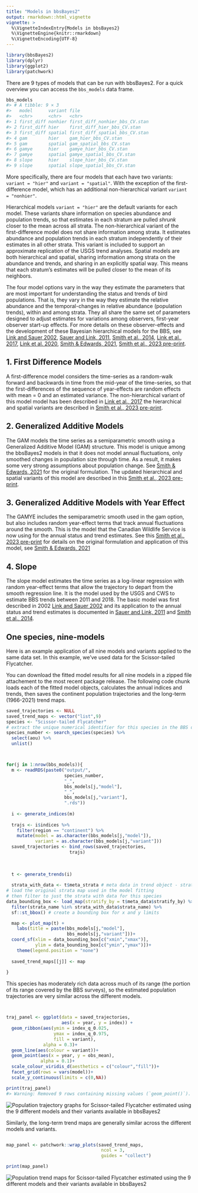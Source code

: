 ```yaml
---
title: "Models in bbsBayes2"
output: rmarkdown::html_vignette
vignette: >
  %\VignetteIndexEntry{Models in bbsBayes2}
  %\VignetteEngine{knitr::rmarkdown}
  %\VignetteEncoding{UTF-8}
---
```





```r
library(bbsBayes2)
library(dplyr)
library(ggplot2)
library(patchwork)
```

There are 9 types of models that can be run with bbsBayes2. For a quick overview
you can access the `bbs_models` data frame.


```r
bbs_models
#> # A tibble: 9 × 3
#>   model      variant file                          
#>   <chr>      <chr>   <chr>                         
#> 1 first_diff nonhier first_diff_nonhier_bbs_CV.stan
#> 2 first_diff hier    first_diff_hier_bbs_CV.stan   
#> 3 first_diff spatial first_diff_spatial_bbs_CV.stan
#> 4 gam        hier    gam_hier_bbs_CV.stan          
#> 5 gam        spatial gam_spatial_bbs_CV.stan       
#> 6 gamye      hier    gamye_hier_bbs_CV.stan        
#> 7 gamye      spatial gamye_spatial_bbs_CV.stan     
#> 8 slope      hier    slope_hier_bbs_CV.stan        
#> 9 slope      spatial slope_spatial_bbs_CV.stan
```

More specifically, there are four models that each have two variants: `variant = "hier"` and `variant = "spatial"`. With the exception of the first-difference model, which has an additional non-hierarchical variant `variant = "nonhier"`. 

Hierarchical models `variant = "hier"` are the default variants for each model. These variants share information on species abundance and population trends, so that estimates in each stratum are pulled *shrunk* closer to the mean across all strata. The non-hierarchical variant of the first-difference model does not share information among strata. It estimates abundance and population trends in each stratum independently of their estimates in all other strata. This variant is included to support an approximate replication of the USGS trend analyses. Spatial models are both hierarchical and spatial, sharing information among strata on the abundance and trends, and sharing in an explicitly spatial way. This means that each stratum's estimates will be pulled closer to the mean of its neighbors.

The four model options vary in the way they estimate the parameters that are most important for understanding the status and trends of bird populations. That is, they vary in the way they estimate the relative abundance and the temporal-changes in relative abundance (population trends), within and among strata. They all share the same set of parameters designed to adjust estimates for variations among observers, first-year observer start-up effects. For more details on these observer-effects and the development of these Bayesian hierarchical models for the BBS, see [Link and Sauer 2002](https://doi.org/10.1890/0012-9658(2002)083[2832:AHAOPC]2.0.CO;2), [Sauer and Link, 2011](https://doi.org/10.1525/auk.2010.09220), [Smith et al., 2014](https://doi.org/10.22621/cfn.v128i2.1565), [Link et al., 2017](https://doi.org/10.1650/CONDOR-17-1.1), [Link et al. 2020](https://doi.org/10.1002/eap.2137), [Smith & Edwards, 2021](https://doi.org/10.1093/ornithapp/duaa065), [Smith et al., 2023 pre-print](https://doi.org/10.32942/X2088D).   

## 1. First Difference Models

A first-difference model considers the time-series as a random-walk forward and backwards in time from the mid-year of the time-series, so that the first-differences of the sequence of year-effects are random effects with mean = 0 and an estimated variance. The non-hierarchical variant of this model model has been described in [Link et al., 2017](https://doi.org/10.1650/CONDOR-17-1.1) the hierarchical and spatial variants are described in [Smith et al., 2023 pre-print](https://doi.org/10.32942/X2088D). 


## 2. Generalized Additive Models
The GAM models the time series as a semiparametric smooth using a Generalized Additive Model (GAM) structure. This model is unique among the bbsBayes2 models in that it does not model annual fluctuations, only smoothed changes in population size through time. As a result, it makes some very strong assumptions about population change. See [Smith & Edwards, 2021](https://doi.org/10.1093/ornithapp/duaa065) for the original formulation. The updated hierarchical and spatial variants of this model are described in this [Smith et al., 2023 pre-print](https://doi.org/10.32942/X2088D).

## 3. Generalized Additive Models with Year Effect
The GAMYE includes the semiparametric smooth used in the gam option, but also includes random year-effect terms that track annual fluctuations around the smooth. This is the model that the Canadian Wildlife Service is now using for the annual status and trend estimates. See this [Smith et al., 2023 pre-print](https://doi.org/10.32942/X2088D) for details on the original formulation and application of this model, see [Smith & Edwards, 2021](https://doi.org/10.1093/ornithapp/duaa065)

## 4. Slope
The slope model estimates the time series as a log-linear regression with random year-effect terms that allow the trajectory to depart from the smooth regression line. It is the model used by the USGS and CWS to estimate BBS trends between 2011 and 2018. The basic model was first described in 2002 [Link and Sauer 2002](https://doi.org/10.1890/0012-9658(2002)083[2832:AHAOPC]2.0.CO;2) and its application to the annual status and trend estimates is documented in [Sauer and Link, 2011](https://doi.org/10.1525/auk.2010.09220) and [Smith et al., 2014](https://doi.org/10.22621/cfn.v128i2.1565).


## One species, nine-models

Here is an example application of all nine models and variants applied to the same data set. In this example, we've used data for the Scissor-tailed Flycatcher.

You can download the fitted model results for all nine models in a zipped file attachement to the most recent package release. The following code chunk loads each of the fitted model objects, calculates the annual indices and trends, then saves the continent population trajectories and the long-term (1966-2021) trend maps. 


```r
saved_trajectories <- NULL
saved_trend_maps <- vector("list",9)
species <- "Scissor-tailed Flycatcher"
# extract the unique numerical identifier for this species in the BBS database
species_number <- search_species(species) %>% 
  select(aou) %>% 
  unlist()



for(j in 1:nrow(bbs_models)){
  m <- readRDS(paste0("output/",
                      species_number,
                      "_",
                      bbs_models[j,"model"],
                      "_",
                      bbs_models[j,"variant"],
                      ".rds"))
  
  i <- generate_indices(m)
  
  trajs <- i$indices %>% 
    filter(region == "continent") %>% 
    mutate(model = as.character(bbs_models[j,"model"]),
           variant = as.character(bbs_models[j,"variant"]))
  saved_trajectories <- bind_rows(saved_trajectories,
                        trajs)
  
 
  
  t <- generate_trends(i)
  
  strata_with_data <- t$meta_strata # meta data in trend object - strata information
# load the original strata map used in the model fitting
# then filter to just the strata with data for this species
data_bounding_box <- load_map(stratify_by = t$meta_data$stratify_by) %>% 
  filter(strata_name %in% strata_with_data$strata_name) %>% 
  sf::st_bbox() # create a bounding box for x and y limits

  map <- plot_map(t) +
    labs(title = paste(bbs_models[j,"model"],
                       bbs_models[j,"variant"]))+
  coord_sf(xlim = data_bounding_box[c("xmin","xmax")],
           ylim = data_bounding_box[c("ymin","ymax")])+
    theme(legend.position = "none")
   
  saved_trend_maps[[j]] <- map 
    
}
```

This species has moderately rich data across much of its range (the portion of its range covered by the BBS surveys), so the estimated population trajectories are very similar across the different models.  


```r


traj_panel <- ggplot(data = saved_trajectories,
                     aes(x = year, y = index)) +
  geom_ribbon(aes(ymin = index_q_0.025,
                  ymax = index_q_0.975,
                  fill = variant),
              alpha = 0.3)+
  geom_line(aes(colour = variant))+
  geom_point(aes(x = year, y = obs_mean),
             alpha = 0.1)+
  scale_colour_viridis_d(aesthetics = c("colour","fill"))+
  facet_grid(rows = vars(model))+
  scale_y_continuous(limits = c(0,NA))

print(traj_panel)
#> Warning: Removed 9 rows containing missing values (`geom_point()`).
```

<img src="figures/models_unnamed-chunk-4-1.png" alt="Population trajectory graphs for Scissor-tailed Flycatcher estimated using the 9 different models and their variants available in bbsBayes2"  />

Similarly, the long-term trend maps are generally similar across the different models and variants.


```r

map_panel <- patchwork::wrap_plots(saved_trend_maps,
                                    ncol = 3,
                                    guides = "collect") 

print(map_panel)
```

<img src="figures/models_unnamed-chunk-5-1.png" alt="Population trend maps for Scissor-tailed Flycatcher estimated using the 9 different models and their variants available in bbsBayes2"  />
